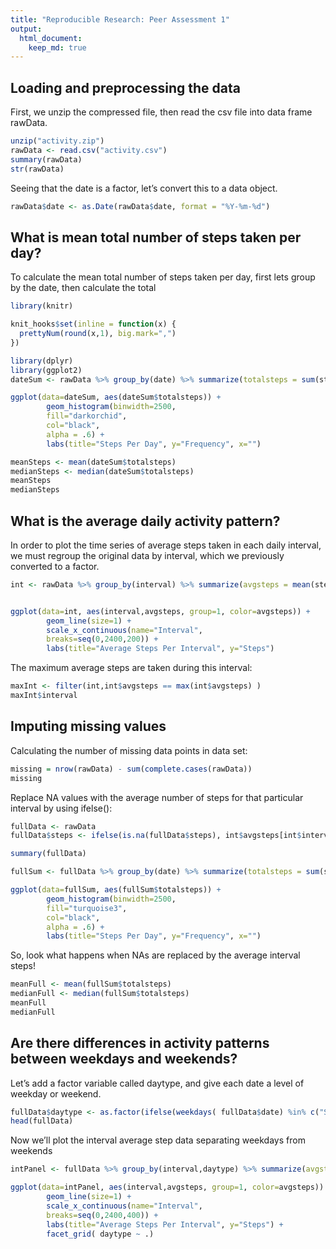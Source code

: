 ```yaml
---
title: "Reproducible Research: Peer Assessment 1"
output: 
  html_document:
    keep_md: true
---
```



## Loading and preprocessing the data

First, we unzip the compressed file, then read the csv file into data frame rawData.

```r
unzip("activity.zip")
rawData <- read.csv("activity.csv")
summary(rawData)
str(rawData)
```

Seeing that the date is a factor, let's convert this to a data object.

```r
rawData$date <- as.Date(rawData$date, format = "%Y-%m-%d")
```

## What is mean total number of steps taken per day?

To calculate the mean total number of steps taken per day, first lets group by the date, then calculate the total

```r
library(knitr)

knit_hooks$set(inline = function(x) {
  prettyNum(round(x,1), big.mark=",")
})
```

```r
library(dplyr)
library(ggplot2)
dateSum <- rawData %>% group_by(date) %>% summarize(totalsteps = sum(steps, na.rm = TRUE))

ggplot(data=dateSum, aes(dateSum$totalsteps)) + 
        geom_histogram(binwidth=2500, 
        fill="darkorchid", 
        col="black",
        alpha = .6) +
        labs(title="Steps Per Day", y="Frequency", x="")
```

```r
meanSteps <- mean(dateSum$totalsteps)
medianSteps <- median(dateSum$totalsteps)
meanSteps
medianSteps
```

## What is the average daily activity pattern?

In order to plot the time series of average steps taken in each daily interval, we must regroup the original data by interval, which we previously converted to a factor. 

```r
int <- rawData %>% group_by(interval) %>% summarize(avgsteps = mean(steps, na.rm = TRUE))


ggplot(data=int, aes(interval,avgsteps, group=1, color=avgsteps)) + 
        geom_line(size=1) +
        scale_x_continuous(name="Interval",
        breaks=seq(0,2400,200)) +
        labs(title="Average Steps Per Interval", y="Steps") 
```

The maximum average steps are taken during this interval:
```r
maxInt <- filter(int,int$avgsteps == max(int$avgsteps) )
maxInt$interval
```

## Imputing missing values

Calculating the number of missing data points in data set:
```r

missing = nrow(rawData) - sum(complete.cases(rawData))
missing
```

Replace NA values with the average number of steps for that particular interval by using ifelse():
```r
fullData <- rawData
fullData$steps <- ifelse(is.na(fullData$steps), int$avgsteps[int$interval %in% fullData$interval], fullData$steps)

summary(fullData)
```

```r
fullSum <- fullData %>% group_by(date) %>% summarize(totalsteps = sum(steps, na.rm = TRUE))

ggplot(data=fullSum, aes(fullSum$totalsteps)) + 
        geom_histogram(binwidth=2500, 
        fill="turquoise3", 
        col="black",
        alpha = .6) +
        labs(title="Steps Per Day", y="Frequency", x="")
```

So, look what happens when NAs are replaced by the average interval steps!
```r
meanFull <- mean(fullSum$totalsteps)
medianFull <- median(fullSum$totalsteps)
meanFull
medianFull
```
## Are there differences in activity patterns between weekdays and weekends?

Let's add a factor variable called daytype, and give each date a level of weekday or weekend.

```r
fullData$daytype <- as.factor(ifelse(weekdays( fullData$date) %in% c("Saturday","Sunday"), "Weekend", "Weekday")) 
head(fullData)
```
Now we'll plot the interval average step data separating weekdays from weekends
```r
intPanel <- fullData %>% group_by(interval,daytype) %>% summarize(avgsteps = mean(steps, na.rm = TRUE))

ggplot(data=intPanel, aes(interval,avgsteps, group=1, color=avgsteps)) + 
        geom_line(size=1) +
        scale_x_continuous(name="Interval",
        breaks=seq(0,2400,400)) +
        labs(title="Average Steps Per Interval", y="Steps") +
        facet_grid( daytype ~ .)

```
